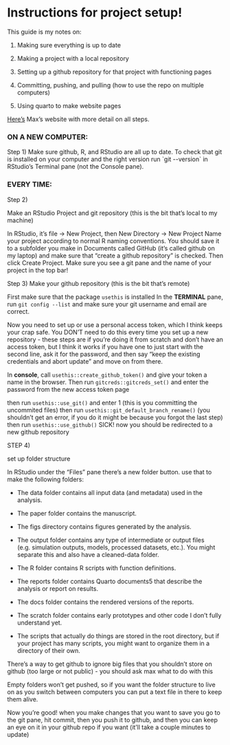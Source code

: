 # Instructions for project setup!

This guide is my notes on:

1.  Making sure everything is up to date

2.  Making a project with a local repository

3.  Setting up a github repository for that project with functioning pages

4.  Committing, pushing, and pulling (how to use the repo on multiple computers)

5.  Using quarto to make website pages

[Here's](https://flukeandfeather.github.io/BIOE215fall23/lessons/01_comp_proj_org.html#ref-bryan2017) Max's website with more detail on all steps.

### ON A NEW COMPUTER:

Step 1)
Make sure github, R, and RStudio are all up to date. To check that git is installed on your computer and the right version run \`git \--version\` in RStudio's Terminal pane (not the Console pane). 



### EVERY TIME:

Step 2)

Make an RStudio Project and git repository (this is the bit that's local to my machine)

In RStudio, it's file -\> New Project, then New Directory -\> New Project
Name your project according to normal R naming conventions.
You should save it to a subfolder you make in Documents called GitHub (it's called github on my laptop) and make sure that "create a github repository" is checked. Then click Create Project. Make sure you see a git pane and the name of your project in the top bar!



Step 3) Make your github repository (this is the bit that's remote)

First make sure that the package `usethis` is installed
In the **TERMINAL** pane, run `git config --list` and make sure your git username and email are correct.

Now you need to set up or use a personal access token, which I think keeps your crap safe. You DON'T need to do this every time you set up a new repository - these steps are if you're doing it from scratch and don't have an access token, but I think it works if you have one to just start with the second line, ask it for the password, and then say "keep the existing credentials and abort update" and move on from there.

In **console**, call `usethis::create_github_token()` and give your token a name in the browser.
Then run `gitcreds::gitcreds_set()` and enter the password from the new access token page

then run `usethis::use_git()` and enter 1 (this is you committing the uncommited files)
then run `usethis::git_default_branch_rename()` (you shouldn't get an error, if you do it might be because you forgot the last step)
then run `usethis::use_github()` SICK! now you should be redirected to a new github repository

STEP 4)

set up folder structure

In RStudio under the "Files" pane there's a new folder button. use that to make the following folders:

-   The data folder contains all input data (and metadata) used in the analysis.

-   The paper folder contains the manuscript.

-   The figs directory contains figures generated by the analysis.

-   The output folder contains any type of intermediate or output files (e.g. simulation outputs, models, processed datasets, etc.). You might separate this and also have a cleaned-data folder.

-   The R folder contains R scripts with function definitions.

-   The reports folder contains Quarto documents5 that describe the analysis or report on results.

-   The docs folder contains the rendered versions of the reports.

-   The scratch folder contains early prototypes and other code I don't fully understand yet.

-   The scripts that actually do things are stored in the root directory, but if your project has many scripts, you might want to organize them in a directory of their own.


There's a way to get github to ignore big files that you shouldn't store on github (too large or not public) - you should ask max what to do with this

Empty folders won't get pushed, so if you want the folder structure to live on as you switch between computers you can put a text file in there to keep them alive.


Now you're good! when you make changes that you want to save you go to the git pane, hit commit, then you push it to github, and then you can keep an eye on it in your github repo if you want (it'll take a couple minutes to update)


